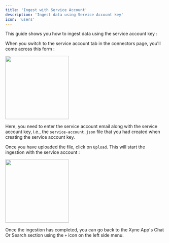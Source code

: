 ```yaml
---
title: 'Ingest with Service Account' 
description: 'Ingest data using Service Account key'
icon: 'users'
---
```


This guide shows you how to ingest data using the service account key :

When you switch to the service account tab in the connectors page, you'll come across this form :

<img height="200" src="../images/ingest-srv-acc-form.png" />

Here, you need  to enter the service account email along with the service account key, i.e., the ```service-account.json``` file that you had created when creating the service account key.

Once you have uploaded the file, click on ```Upload```. This will start the ingestion with the service account : 

<img height="200" src="../images/ingest-service-acc-progress.png" />

Once the ingestion has completed, you can go back to the Xyne App's Chat Or Search section using the ```+``` icon on the left side menu.